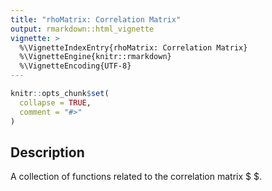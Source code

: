 ```yaml
---
title: "rhoMatrix: Correlation Matrix"
output: rmarkdown::html_vignette
vignette: >
  %\VignetteIndexEntry{rhoMatrix: Correlation Matrix}
  %\VignetteEngine{knitr::rmarkdown}
  %\VignetteEncoding{UTF-8}
---
```


```r
knitr::opts_chunk$set(
  collapse = TRUE,
  comment = "#>"
)
```

## Description

A collection of functions
related to the correlation matrix
$
\mathbf{P}
$.
